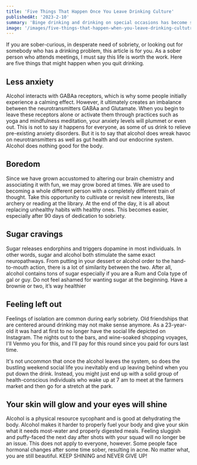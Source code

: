 ```yaml
---
title: 'Five Things That Happen Once You Leave Drinking Culture'
publishedAt: '2023-2-10'
summary: 'Binge drinking and drinking on special occasions has become so normalized and the community of people chasing a booze and substance free lifestyle is growing every day.'
image: '/images/five-things-that-happen-when-you-leave-drinking-cultutre.jpg'
---
```


If you are sober-curious, in desperate need of sobriety, or looking out for somebody who has a drinking problem, this article is for you. As a sober person who attends meetings, I must say this life is worth the work. Here are five things that might happen when you quit drinking.

## Less anxiety

Alcohol interacts with GABAa receptors, which is why some people initially experience a calming effect. However, it ultimately creates an imbalance between the neurotransmitters GABAa and Glutamate. When you begin to leave these receptors alone or activate them through practices such as yoga and mindfulness meditation, your anxiety levels will plummet or even out. This is not to say it happens for everyone, as some of us drink to relieve pre-existing anxiety disorders. But it is to say that alcohol does wreak havoc on neurotransmitters as well as gut health and our endocrine system. Alcohol does nothing good for the body.

## Boredom

Since we have grown accustomed to altering our brain chemistry and associating it with fun, we may grow bored at times. We are used to becoming a whole different person with a completely different train of thought. Take this opportunity to cultivate or revisit new interests, like archery or reading at the library. At the end of the day, it is all about replacing unhealthy habits with healthy ones. This becomes easier, especially after 90 days of dedication to sobriety.

## Sugar cravings

Sugar releases endorphins and triggers dopamine in most individuals. In other words, sugar and alcohol both stimulate the same exact neuropathways. From putting in your dessert or alcohol order to the hand-to-mouth action, there is a lot of similarity between the two. After all, alcohol contains tons of sugar especially if you are a Rum and Cola type of gal or guy. Do not feel ashamed for wanting sugar at the beginning. Have a brownie or two, it’s way healthier

## Feeling left out

Feelings of isolation are common during early sobriety. Old friendships that are centered around drinking may not make sense anymore. As a 23-year-old it was hard at first to no longer have the social life depicted on Instagram. The nights out to the bars, and wine-soaked shopping voyages, I'll Venmo you for this, and I'll pay for this round since you paid for ours last time.

It's not uncommon that once the alcohol leaves the system, so does the bustling weekend social life you inevitably end up leaving behind when you put down the drink. Instead, you might just end up with a solid group of health-conscious individuals who wake up at 7 am to meet at the farmers market and then go for a stretch at the park.

## Your skin will glow and your eyes will shine

Alcohol is a physical resource sycophant and is good at dehydrating the body. Alcohol makes it harder to properly fuel your body and give your skin what it needs most-water and properly digested meals. Feeling sluggish and puffy-faced the next day after shots with your squad will no longer be an issue.
This does not apply to everyone, however. Some people face hormonal changes after some time sober, resulting in acne. No matter what, you are still beautiful. KEEP SHINING and NEVER GIVE UP!
